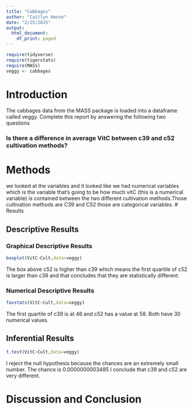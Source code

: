 ```yaml
---
title: "Cabbages"
author: "Caitlyn Hense"
date: "2/25/2025"
output:
  html_document:
    df_print: paged
---
```


```r
require(tidyverse)
require(tigerstats)
require(MASS)
veggy <- cabbages
```

# Introduction

<!--In this section you explain what you are trying to show.  Where did the data come from?  What is the research or other question you are trying to answer?!-->
 The cabbages data from the MASS package is loaded into a dataframe called veggy. Complete this report by answering the following two questions  
 
### Is there a difference in average VitC between c39 and c52 cultivation methods? 



# Methods

<!--Decide on your methods:  use "variable analysis" or other appropriate descriptors.  Make sure to choose at least one graphical method and at least one numerical method.!-->

we looked at the variables and it looked like we had numerical variables which is the variable that's going to be how much vitC (this is a numerical variable) is contained between the two different cultivation methods.Those cultivation methods are C39 and C52  those are categorical variables.
# Results

<!--Divide this section into two sub-sections:  One for your descriptive  results and one for your inferential results.!-->

## Descriptive Results

### Graphical Descriptive Results

<!--Graphical results here.  Make sure to show your code.  Provide appropriate labels for axes, giving units if possible, and provide a good title for the graph, too.  Use the graphical results to describe the patterns if any that exist in the data as focused toward the research question!-->

```r
boxplot(VitC~Cult,data=veggy)
```

The box above c52 is higher than c39 which means the first quartile of c52 is larger than c39 and that concludes that they are statistically different.

### Numerical Descriptive Results


```r
favstats(VitC~Cult,data=veggy)
```

The first quartile of c39 is at 46 and c52 has a value at 58. Both have 30 numerical values. 

<!--Numerical results go here. Use the numerical results to describe the patterns if any that exist in the data as focused toward the research question!-->

## Inferential Results


```r
t.test(VitC~Cult,data=veggy)
```

I reject the null hypothesis because the chances are an extremely small number. The chance is 0.0000000003485 I conclude that c39 and c52 are very different.

<!--State hypothesis clearly.  Make sure your discussion of the inferential test covers all the aspects that the test output produces, such as test statistic, p-value etc.  Make a decision about the null hypothesis, explain the assumptions on which the selected test/procedure was based, and why the chosen procedure satisfys the assumptions and is appropriate to answer the research question!-->


# Discussion and Conclusion

<!--Discussion and conclusion here.  If you found a relationship be sure to consider whether the relationship occurs because one of the variavbles causes the other, or whether they perhasps are related for some other reason.  Watch the chapter 6 videos from the GeorgeTown videos collection.!-->
